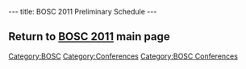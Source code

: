---
title: BOSC 2011 Preliminary Schedule
---


== Return to '''[[BOSC_2011 | BOSC 2011]]''' main page ==

[[Category:BOSC]] [[Category:Conferences]]
[[Category:BOSC Conferences]]